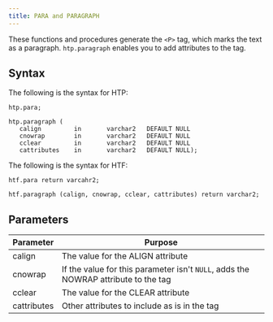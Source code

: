 ```yaml
---
title: PARA and PARAGRAPH
---
```


These functions and procedures generate the `<P>` tag, which marks the text as a paragraph. `htp.paragraph` enables you to add attributes to the tag.

## Syntax

The following is the syntax for HTP:

```
htp.para;

htp.paragraph (
   calign         in       varchar2   DEFAULT NULL
   cnowrap        in       varchar2   DEFAULT NULL
   cclear         in       varchar2   DEFAULT NULL
   cattributes    in       varchar2   DEFAULT NULL);
```

The following is the syntax for HTF:

```
htf.para return varcahr2;

htf.paragraph (calign, cnowrap, cclear, cattributes) return varchar2;
```

## Parameters

| Parameter | Purpose  |
| --------- | -------- |
| calign | The value for the ALIGN attribute |
| cnowrap | If the value for this parameter isn't `NULL`, adds the NOWRAP attribute to the tag |
| cclear | The value for the CLEAR attribute |
| cattributes | Other attributes to include as is in the tag |
